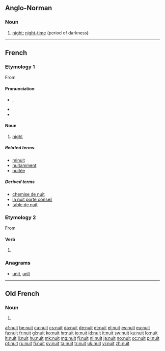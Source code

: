 ==Anglo-Norman==

===Noun===
{{xno-noun|f|nuiz|nuit|nuiz}}

# [[night]]; [[night-time]] (period of darkness)

----

==French==

===Etymology 1===
From {{etyl|la|fr}} {{term|nox|lang=la}}

====Pronunciation====
* {{IPA|/nɥi/|lang=fr}}, {{X-SAMPA|/nHi/}}
* {{audio|Fr-nuit.ogg|audio (une nuit)}}
* {{homophones|nui|nuis|nuits|lang=fr}}

====Noun====
{{fr-noun|f}}

# [[night]]

=====Related terms=====
* [[minuit]]
* [[nuitamment]]
* [[nuitée]]

=====Derived terms=====
* [[chemise de nuit]]
* [[la nuit porte conseil]]
* [[table de nuit]]

===Etymology 2===
From {{l|fr|nuire}}

====Verb====
{{fr-verb-form}}

# {{form of|third person singular present|nuire|lang=fr}}

===Anagrams===
* [[unit#French|unit]], [[unît#French|unît]]

----

==Old French==

===Noun===
{{fro-noun|f|nuiz|nuit|nuiz}}

# {{alternative form of|noit|lang=fro}}

[[af:nuit]]
[[be:nuit]]
[[ca:nuit]]
[[cs:nuit]]
[[da:nuit]]
[[de:nuit]]
[[et:nuit]]
[[el:nuit]]
[[es:nuit]]
[[eu:nuit]]
[[fa:nuit]]
[[fr:nuit]]
[[gl:nuit]]
[[ko:nuit]]
[[hr:nuit]]
[[io:nuit]]
[[id:nuit]]
[[it:nuit]]
[[sw:nuit]]
[[ku:nuit]]
[[lo:nuit]]
[[lt:nuit]]
[[li:nuit]]
[[hu:nuit]]
[[mk:nuit]]
[[mg:nuit]]
[[fj:nuit]]
[[nl:nuit]]
[[ja:nuit]]
[[no:nuit]]
[[oc:nuit]]
[[pl:nuit]]
[[pt:nuit]]
[[ru:nuit]]
[[fi:nuit]]
[[sv:nuit]]
[[ta:nuit]]
[[tr:nuit]]
[[uk:nuit]]
[[vi:nuit]]
[[zh:nuit]]